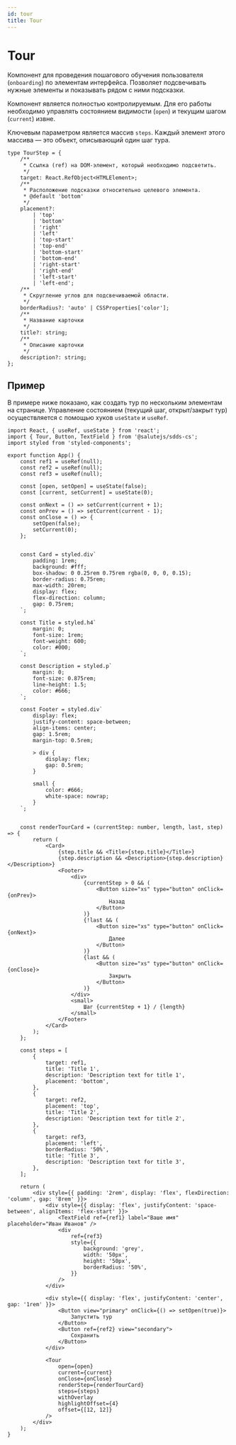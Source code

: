 ```yaml
---
id: tour
title: Tour
---
```



# Tour

Компонент для проведения пошагового обучения пользователя (`onboarding`) по элементам интерфейса. Позволяет подсвечивать нужные элементы и показывать рядом с ними подсказки.

<PropsTable name="Tour" />

Компонент является полностью контролируемым. Для его работы необходимо управлять состоянием видимости (`open`) и текущим шагом (`current`) извне.

Ключевым параметром является массив `steps`. Каждый элемент этого массива — это объект, описывающий один шаг тура.

```tsx
type TourStep = {
    /**
     * Ссылка (ref) на DOM-элемент, который необходимо подсветить.
     */
    target: React.RefObject<HTMLElement>;
    /**
     * Расположение подсказки относительно целевого элемента.
     * @default 'bottom'
     */
    placement?:
        | 'top'
        | 'bottom'
        | 'right'
        | 'left'
        | 'top-start'
        | 'top-end'
        | 'bottom-start'
        | 'bottom-end'
        | 'right-start'
        | 'right-end'
        | 'left-start'
        | 'left-end';
    /**
     * Скругление углов для подсвечиваемой области.
     */
    borderRadius?: 'auto' | CSSProperties['color'];
    /**
     * Название карточки
     */
    title?: string;
    /**
     * Описание карточки
     */
    description?: string;
};
```

## Пример

В примере ниже показано, как создать тур по нескольким элементам на странице. Управление состоянием (текущий шаг, открыт/закрыт тур) осуществляется с помощью хуков `useState` и `useRef`.


```tsx live
import React, { useRef, useState } from 'react';
import { Tour, Button, TextField } from '@salutejs/sdds-cs';
import styled from 'styled-components';

export function App() {
    const ref1 = useRef(null);
    const ref2 = useRef(null);
    const ref3 = useRef(null);

    const [open, setOpen] = useState(false);
    const [current, setCurrent] = useState(0);

    const onNext = () => setCurrent(current + 1);
    const onPrev = () => setCurrent(current - 1);
    const onClose = () => {
        setOpen(false);
        setCurrent(0);
    };


    const Card = styled.div`
        padding: 1rem;
        background: #fff;
        box-shadow: 0 0.25rem 0.75rem rgba(0, 0, 0, 0.15);
        border-radius: 0.75rem;
        max-width: 20rem;
        display: flex;
        flex-direction: column;
        gap: 0.75rem;
    `;

    const Title = styled.h4`
        margin: 0;
        font-size: 1rem;
        font-weight: 600;
        color: #000;
    `;

    const Description = styled.p`
        margin: 0;
        font-size: 0.875rem;
        line-height: 1.5;
        color: #666;
    `;

    const Footer = styled.div`
        display: flex;
        justify-content: space-between;
        align-items: center;
        gap: 1.5rem;
        margin-top: 0.5rem;

        > div {
            display: flex;
            gap: 0.5rem;
        }

        small {
            color: #666;
            white-space: nowrap;
        }
    `;


    const renderTourCard = (currentStep: number, length, last, step) => {
        return (
            <Card>
                {step.title && <Title>{step.title}</Title>}
                {step.description && <Description>{step.description}</Description>}
                <Footer>
                    <div>
                        {currentStep > 0 && (
                            <Button size="xs" type="button" onClick={onPrev}>
                                Назад
                            </Button>
                        )}
                        {!last && (
                            <Button size="xs" type="button" onClick={onNext}>
                                Далее
                            </Button>
                        )}
                        {last && (
                            <Button size="xs" type="button" onClick={onClose}>
                                Закрыть
                            </Button>
                        )}
                    </div>
                    <small>
                        Шаг {currentStep + 1} / {length}
                    </small>
                </Footer>
            </Card>
        );
    };

    const steps = [
        {
            target: ref1,
            title: 'Title 1',
            description: 'Description text for title 1',
            placement: 'bottom',
        },
        {
            target: ref2,
            placement: 'top',
            title: 'Title 2',
            description: 'Description text for title 2',
        },
        {
            target: ref3,
            placement: 'left',
            borderRadius: '50%',
            title: 'Title 3',
            description: 'Description text for title 3',
        },
    ];

    return (
        <div style={{ padding: '2rem', display: 'flex', flexDirection: 'column', gap: '8rem' }}>
            <div style={{ display: 'flex', justifyContent: 'space-between', alignItems: 'flex-start' }}>
                <TextField ref={ref1} label="Ваше имя" placeholder="Иван Иванов" />
                <div
                    ref={ref3}
                    style={{
                        background: 'grey',
                        width: '50px',
                        height: '50px',
                        borderRadius: '50%',
                    }}
                />
            </div>

            <div style={{ display: 'flex', justifyContent: 'center', gap: '1rem' }}>
                <Button view="primary" onClick={() => setOpen(true)}>
                    Запустить тур
                </Button>
                <Button ref={ref2} view="secondary">
                    Сохранить
                </Button>
            </div>

            <Tour
                open={open}
                current={current}
                onClose={onClose}
                renderStep={renderTourCard}
                steps={steps}
                withOverlay
                highlightOffset={4}
                offset={[12, 12]}
            />
        </div>
    );
}
```
